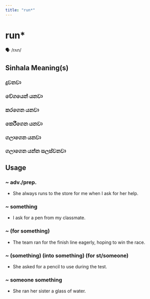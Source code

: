 ```yaml
---
title: "run*"
---
```


# run*

🗣️ /rʌn/

## Sinhala Meaning(s)

### දුවනවා
### වේගයෙන් යනවා
### කරගෙන යනවා
### කෙරීගෙන යනවා
### ගලාගෙන යනවා
### ගලාගෙන යන්න සලස්වනවා

## Usage

### ~ adv./prep.

- She always runs to the store for me when I ask for her help.


### ~ something

- I ask for a pen from my classmate.


### ~ (for something)

- The team ran for the finish line eagerly, hoping to win the race.


### ~ (something) (into something) (for st/someone)

- She asked for a pencil to use during the test.


### ~ someone something

- She ran her sister a glass of water.

